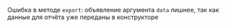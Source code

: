 Ошибка в методе `export`: объявление аргумента `data` лишнее, так как данные для отчёта уже переданы в конструкторе

